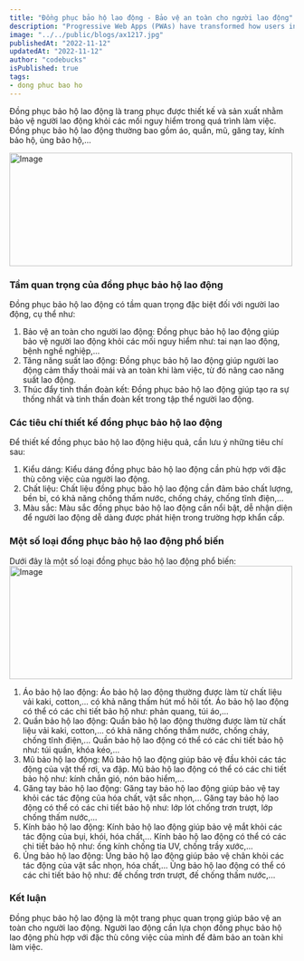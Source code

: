 ```yaml
---
title: "Đồng phục bảo hộ lao động - Bảo vệ an toàn cho người lao động"
description: "Progressive Web Apps (PWAs) have transformed how users interact with web applications. Learn about the benefits of PWAs, their architecture, and how to build highly performant, offline-capable web apps using modern web technologies."
image: "../../public/blogs/ax1217.jpg"
publishedAt: "2022-11-12"
updatedAt: "2022-11-12"
author: "codebucks"
isPublished: true
tags:
- dong phuc bao ho
---
```




Đồng phục bảo hộ lao động là trang phục được thiết kế và sản xuất nhằm bảo vệ người lao động khỏi các mối nguy hiểm trong quá trình làm việc. Đồng phục bảo hộ lao động thường bao gồm áo, quần, mũ, găng tay, kính bảo hộ, ủng bảo hộ,...

<Image
  src="/blogs/ax1218.jpg"
  width="500"
  height="200"
  alt="Image"
  sizes="100vw"
/>

### Tầm quan trọng của đồng phục bảo hộ lao động

Đồng phục bảo hộ lao động có tầm quan trọng đặc biệt đối với người lao động, cụ thể như:

1. Bảo vệ an toàn cho người lao động: Đồng phục bảo hộ lao động giúp bảo vệ người lao động khỏi các mối nguy hiểm như: tai nạn lao động, bệnh nghề nghiệp,...
2. Tăng năng suất lao động: Đồng phục bảo hộ lao động giúp người lao động cảm thấy thoải mái và an toàn khi làm việc, từ đó nâng cao năng suất lao động.
3. Thúc đẩy tinh thần đoàn kết: Đồng phục bảo hộ lao động giúp tạo ra sự thống nhất và tinh thần đoàn kết trong tập thể người lao động.

### Các tiêu chí thiết kế đồng phục bảo hộ lao động

Để thiết kế đồng phục bảo hộ lao động hiệu quả, cần lưu ý những tiêu chí sau:

1. Kiểu dáng: Kiểu dáng đồng phục bảo hộ lao động cần phù hợp với đặc thù công việc của người lao động.
2. Chất liệu: Chất liệu đồng phục bảo hộ lao động cần đảm bảo chất lượng, bền bỉ, có khả năng chống thấm nước, chống cháy, chống tĩnh điện,...
3. Màu sắc: Màu sắc đồng phục bảo hộ lao động cần nổi bật, dễ nhận diện để người lao động dễ dàng được phát hiện trong trường hợp khẩn cấp.

### Một số loại đồng phục bảo hộ lao động phổ biến

Dưới đây là một số loại đồng phục bảo hộ lao động phổ biến:
<Image
  src="/blogs/ax1219.jpg"
  width="500"
  height="200"
  alt="Image"
  sizes="100vw"
/>
1. Áo bảo hộ lao động: Áo bảo hộ lao động thường được làm từ chất liệu vải kaki, cotton,... có khả năng thấm hút mồ hôi tốt. Áo bảo hộ lao động có thể có các chi tiết bảo hộ như: phản quang, túi áo,...
2. Quần bảo hộ lao động: Quần bảo hộ lao động thường được làm từ chất liệu vải kaki, cotton,... có khả năng chống thấm nước, chống cháy, chống tĩnh điện,... Quần bảo hộ lao động có thể có các chi tiết bảo hộ như: túi quần, khóa kéo,...
3. Mũ bảo hộ lao động: Mũ bảo hộ lao động giúp bảo vệ đầu khỏi các tác động của vật thể rơi, va đập. Mũ bảo hộ lao động có thể có các chi tiết bảo hộ như: kính chắn gió, nón bảo hiểm,...
4. Găng tay bảo hộ lao động: Găng tay bảo hộ lao động giúp bảo vệ tay khỏi các tác động của hóa chất, vật sắc nhọn,... Găng tay bảo hộ lao động có thể có các chi tiết bảo hộ như: lớp lót chống trơn trượt, lớp chống thấm nước,...
5. Kính bảo hộ lao động: Kính bảo hộ lao động giúp bảo vệ mắt khỏi các tác động của bụi, khói, hóa chất,... Kính bảo hộ lao động có thể có các chi tiết bảo hộ như: ống kính chống tia UV, chống trầy xước,...
6. Ủng bảo hộ lao động: Ủng bảo hộ lao động giúp bảo vệ chân khỏi các tác động của vật sắc nhọn, hóa chất,... Ủng bảo hộ lao động có thể có các chi tiết bảo hộ như: đế chống trơn trượt, đế chống thấm nước,...
### Kết luận

Đồng phục bảo hộ lao động là một trang phục quan trọng giúp bảo vệ an toàn cho người lao động. Người lao động cần lựa chọn đồng phục bảo hộ lao động phù hợp với đặc thù công việc của mình để đảm bảo an toàn khi làm việc.
